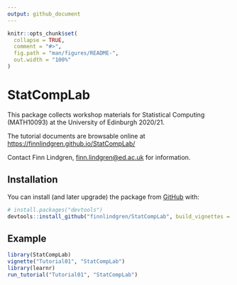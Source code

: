 ```yaml
---
output: github_document
---
```


<!-- README.md is generated from README.Rmd. Please edit that file -->

```r
knitr::opts_chunk$set(
  collapse = TRUE,
  comment = "#>",
  fig.path = "man/figures/README-",
  out.width = "100%"
)
```

# StatCompLab

<!-- badges: start -->
<!-- badges: end -->

This package collects workshop materials for Statistical Computing (MATH10093)
at the University of Edinburgh 2020/21.

The tutorial documents are browsable online at [https://finnlindgren.github.io/StatCompLab/](https://finnlindgren.github.io/StatCompLab/)

Contact Finn Lindgren, [finn.lindgren@ed.ac.uk](mailto:finn.lindgren@ed.ac.uk)
for information.

## Installation

You can install (and later upgrade) the package from
[GitHub](https://github.com/) with:

``` r
# install.packages("devtools")
devtools::install_github("finnlindgren/StatCompLab", build_vignettes = TRUE)
```
## Example

```r
library(StatCompLab)
vignette("Tutorial01", "StatCompLab")
library(learnr)
run_tutorial("Tutorial01", "StatCompLab")
```
